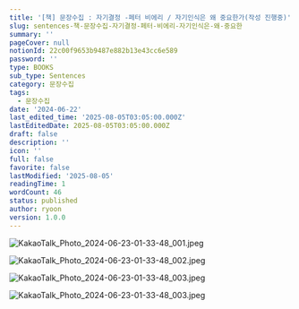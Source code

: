 ```yaml
---
title: '[책] 문장수집 : 자기결정 -페터 비에리 / 자기인식은 왜 중요한가(작성 진행중)'
slug: sentences-책-문장수집-자기결정-페터-비에리-자기인식은-왜-중요한
summary: ''
pageCover: null
notionId: 22c00f9653b9487e882b13e43cc6e589
password: ''
type: BOOKS
sub_type: Sentences
category: 문장수집
tags:
  - 문장수집
date: '2024-06-22'
last_edited_time: '2025-08-05T03:05:00.000Z'
lastEditedDate: 2025-08-05T03:05:00.000Z
draft: false
description: ''
icon: ''
full: false
favorite: false
lastModified: '2025-08-05'
readingTime: 1
wordCount: 46
status: published
author: ryoon
version: 1.0.0
---
```


![KakaoTalk_Photo_2024-06-23-01-33-48_001.jpeg](https://prod-files-secure.s3.us-west-2.amazonaws.com/056ff9f5-a9ef-486f-8acb-9eef51d06a2d/04e61a28-2bb4-4cba-964a-c4d653fd8415/KakaoTalk_Photo_2024-06-23-01-33-48_001.jpeg?X-Amz-Algorithm=AWS4-HMAC-SHA256&X-Amz-Content-Sha256=UNSIGNED-PAYLOAD&X-Amz-Credential=ASIAZI2LB466RF5R6ZW4%2F20250805%2Fus-west-2%2Fs3%2Faws4_request&X-Amz-Date=20250805T031014Z&X-Amz-Expires=3600&X-Amz-Security-Token=IQoJb3JpZ2luX2VjEBoaCXVzLXdlc3QtMiJHMEUCIHhEJipn2SmCQ%2ByEpBUd68qRYrCx1TEgTV1Yr%2BixeW8GAiEAk1GmXXetNB6tG6klWfSxMtr37JLkvy3ISN%2FUM1cLtm4q%2FwMIUxAAGgw2Mzc0MjMxODM4MDUiDK1z4rfdBpPzRKzgoSrcA7YFv3rzjGbco5LvSDYaX1QOXT8RmocV9ukQjHodIo2nR0Q%2BvPQ4fSw9d1bcGoY38VsdwjNI9skg5VwDxaXGzecvWsMFMmfdvHfT7c5CuNgSmjV1eNBYL5pbFKEyd0uWUAFM3jbz%2FrXoNuww%2FUX9DE9GStnF5MFEyenIpuHyqT6HkfQGAWuyaxadEdSruBkLOck%2Fn%2BB%2F0x6bbA0J3Lyu3SmAe1EbjXFj20RhtPiu9og2KLg2GQWlU%2BqaS2HUZL8E%2F9Rdu9r81bY6FLOGo9Gyl69sUw3FOz7%2BFpo78jacQOHLGKHEXlCMff24T7rHi3GlhYLQY1pz57lipRGVjxSzDhL1OjdlnEYoHi2cCDVVWo86cFi3pHtGuzG5CFov2SH%2BRmL5LCfHTs6W5i%2BwtvQ0GaMxtMYU4fP4e2zS3Q7u8lxNd%2BDFzz14bPoohfndEZCtJGf%2B9ChF1BFu3I%2F6OR0hi95xVSwUAIWTDGupwgceoTEe%2BDQN0A3PIaSfdPlu0sdYnqqzl%2BhPyptFTawS%2BsR5Mi94A9%2BiELNvZjXeEpaOM%2BaXxXXYidDldCJmuIAOefSL9zABMXr9TLxh5KWCg24jSQE3vusI6Al8YbgWBhaHBXwm68XLmOlEFhkOnLAZMOTLxcQGOqUB73VEs8N9kinzl6YZEuLlImLUq0XCVAP4I%2F66J9Ogxn4DyWOjxI4oN9c09cnfU5veWF63pFZNqn8X8W3t9b40KVNSvpaaowyj3U3JqgCxJz8hruY0qOq0ZUmEKHGbu4i3ng%2FTdahqMt6BqFQKnj9pnBqSjIc4N3tIv94TrLNB9gKRM6KE0Wjfd%2BHgnvCPLWE1wWPuE3d5gyZL6NyZnLEYCMxmW%2Fo%2B&X-Amz-Signature=176b3fc9af5c6625b3a4a4af9c0ec81b2203b5f01a085d64c2d01a9506a78f40&X-Amz-SignedHeaders=host&x-amz-checksum-mode=ENABLED&x-id=GetObject)


![KakaoTalk_Photo_2024-06-23-01-33-48_002.jpeg](https://prod-files-secure.s3.us-west-2.amazonaws.com/056ff9f5-a9ef-486f-8acb-9eef51d06a2d/bec24301-e0aa-4dad-b2cf-37b82b17dfbf/KakaoTalk_Photo_2024-06-23-01-33-48_002.jpeg?X-Amz-Algorithm=AWS4-HMAC-SHA256&X-Amz-Content-Sha256=UNSIGNED-PAYLOAD&X-Amz-Credential=ASIAZI2LB466RF5R6ZW4%2F20250805%2Fus-west-2%2Fs3%2Faws4_request&X-Amz-Date=20250805T031014Z&X-Amz-Expires=3600&X-Amz-Security-Token=IQoJb3JpZ2luX2VjEBoaCXVzLXdlc3QtMiJHMEUCIHhEJipn2SmCQ%2ByEpBUd68qRYrCx1TEgTV1Yr%2BixeW8GAiEAk1GmXXetNB6tG6klWfSxMtr37JLkvy3ISN%2FUM1cLtm4q%2FwMIUxAAGgw2Mzc0MjMxODM4MDUiDK1z4rfdBpPzRKzgoSrcA7YFv3rzjGbco5LvSDYaX1QOXT8RmocV9ukQjHodIo2nR0Q%2BvPQ4fSw9d1bcGoY38VsdwjNI9skg5VwDxaXGzecvWsMFMmfdvHfT7c5CuNgSmjV1eNBYL5pbFKEyd0uWUAFM3jbz%2FrXoNuww%2FUX9DE9GStnF5MFEyenIpuHyqT6HkfQGAWuyaxadEdSruBkLOck%2Fn%2BB%2F0x6bbA0J3Lyu3SmAe1EbjXFj20RhtPiu9og2KLg2GQWlU%2BqaS2HUZL8E%2F9Rdu9r81bY6FLOGo9Gyl69sUw3FOz7%2BFpo78jacQOHLGKHEXlCMff24T7rHi3GlhYLQY1pz57lipRGVjxSzDhL1OjdlnEYoHi2cCDVVWo86cFi3pHtGuzG5CFov2SH%2BRmL5LCfHTs6W5i%2BwtvQ0GaMxtMYU4fP4e2zS3Q7u8lxNd%2BDFzz14bPoohfndEZCtJGf%2B9ChF1BFu3I%2F6OR0hi95xVSwUAIWTDGupwgceoTEe%2BDQN0A3PIaSfdPlu0sdYnqqzl%2BhPyptFTawS%2BsR5Mi94A9%2BiELNvZjXeEpaOM%2BaXxXXYidDldCJmuIAOefSL9zABMXr9TLxh5KWCg24jSQE3vusI6Al8YbgWBhaHBXwm68XLmOlEFhkOnLAZMOTLxcQGOqUB73VEs8N9kinzl6YZEuLlImLUq0XCVAP4I%2F66J9Ogxn4DyWOjxI4oN9c09cnfU5veWF63pFZNqn8X8W3t9b40KVNSvpaaowyj3U3JqgCxJz8hruY0qOq0ZUmEKHGbu4i3ng%2FTdahqMt6BqFQKnj9pnBqSjIc4N3tIv94TrLNB9gKRM6KE0Wjfd%2BHgnvCPLWE1wWPuE3d5gyZL6NyZnLEYCMxmW%2Fo%2B&X-Amz-Signature=d737a4db97bf07264631a98693dbe20db87874edf5fb6b72d36091b0d7ee3e3f&X-Amz-SignedHeaders=host&x-amz-checksum-mode=ENABLED&x-id=GetObject)


![KakaoTalk_Photo_2024-06-23-01-33-48_003.jpeg](https://prod-files-secure.s3.us-west-2.amazonaws.com/056ff9f5-a9ef-486f-8acb-9eef51d06a2d/277228e2-c389-48ca-bd93-ed1f72c3e11e/KakaoTalk_Photo_2024-06-23-01-33-48_003.jpeg?X-Amz-Algorithm=AWS4-HMAC-SHA256&X-Amz-Content-Sha256=UNSIGNED-PAYLOAD&X-Amz-Credential=ASIAZI2LB466RF5R6ZW4%2F20250805%2Fus-west-2%2Fs3%2Faws4_request&X-Amz-Date=20250805T031014Z&X-Amz-Expires=3600&X-Amz-Security-Token=IQoJb3JpZ2luX2VjEBoaCXVzLXdlc3QtMiJHMEUCIHhEJipn2SmCQ%2ByEpBUd68qRYrCx1TEgTV1Yr%2BixeW8GAiEAk1GmXXetNB6tG6klWfSxMtr37JLkvy3ISN%2FUM1cLtm4q%2FwMIUxAAGgw2Mzc0MjMxODM4MDUiDK1z4rfdBpPzRKzgoSrcA7YFv3rzjGbco5LvSDYaX1QOXT8RmocV9ukQjHodIo2nR0Q%2BvPQ4fSw9d1bcGoY38VsdwjNI9skg5VwDxaXGzecvWsMFMmfdvHfT7c5CuNgSmjV1eNBYL5pbFKEyd0uWUAFM3jbz%2FrXoNuww%2FUX9DE9GStnF5MFEyenIpuHyqT6HkfQGAWuyaxadEdSruBkLOck%2Fn%2BB%2F0x6bbA0J3Lyu3SmAe1EbjXFj20RhtPiu9og2KLg2GQWlU%2BqaS2HUZL8E%2F9Rdu9r81bY6FLOGo9Gyl69sUw3FOz7%2BFpo78jacQOHLGKHEXlCMff24T7rHi3GlhYLQY1pz57lipRGVjxSzDhL1OjdlnEYoHi2cCDVVWo86cFi3pHtGuzG5CFov2SH%2BRmL5LCfHTs6W5i%2BwtvQ0GaMxtMYU4fP4e2zS3Q7u8lxNd%2BDFzz14bPoohfndEZCtJGf%2B9ChF1BFu3I%2F6OR0hi95xVSwUAIWTDGupwgceoTEe%2BDQN0A3PIaSfdPlu0sdYnqqzl%2BhPyptFTawS%2BsR5Mi94A9%2BiELNvZjXeEpaOM%2BaXxXXYidDldCJmuIAOefSL9zABMXr9TLxh5KWCg24jSQE3vusI6Al8YbgWBhaHBXwm68XLmOlEFhkOnLAZMOTLxcQGOqUB73VEs8N9kinzl6YZEuLlImLUq0XCVAP4I%2F66J9Ogxn4DyWOjxI4oN9c09cnfU5veWF63pFZNqn8X8W3t9b40KVNSvpaaowyj3U3JqgCxJz8hruY0qOq0ZUmEKHGbu4i3ng%2FTdahqMt6BqFQKnj9pnBqSjIc4N3tIv94TrLNB9gKRM6KE0Wjfd%2BHgnvCPLWE1wWPuE3d5gyZL6NyZnLEYCMxmW%2Fo%2B&X-Amz-Signature=51749ad470cefe8435ae809fe95e71fb720a4b57c1921efb65e69ecca35daebe&X-Amz-SignedHeaders=host&x-amz-checksum-mode=ENABLED&x-id=GetObject)


![KakaoTalk_Photo_2024-06-23-01-33-48_003.jpeg](https://prod-files-secure.s3.us-west-2.amazonaws.com/056ff9f5-a9ef-486f-8acb-9eef51d06a2d/7339976a-0f8d-4b13-8516-98597df5cb44/KakaoTalk_Photo_2024-06-23-01-33-48_003.jpeg?X-Amz-Algorithm=AWS4-HMAC-SHA256&X-Amz-Content-Sha256=UNSIGNED-PAYLOAD&X-Amz-Credential=ASIAZI2LB466RF5R6ZW4%2F20250805%2Fus-west-2%2Fs3%2Faws4_request&X-Amz-Date=20250805T031014Z&X-Amz-Expires=3600&X-Amz-Security-Token=IQoJb3JpZ2luX2VjEBoaCXVzLXdlc3QtMiJHMEUCIHhEJipn2SmCQ%2ByEpBUd68qRYrCx1TEgTV1Yr%2BixeW8GAiEAk1GmXXetNB6tG6klWfSxMtr37JLkvy3ISN%2FUM1cLtm4q%2FwMIUxAAGgw2Mzc0MjMxODM4MDUiDK1z4rfdBpPzRKzgoSrcA7YFv3rzjGbco5LvSDYaX1QOXT8RmocV9ukQjHodIo2nR0Q%2BvPQ4fSw9d1bcGoY38VsdwjNI9skg5VwDxaXGzecvWsMFMmfdvHfT7c5CuNgSmjV1eNBYL5pbFKEyd0uWUAFM3jbz%2FrXoNuww%2FUX9DE9GStnF5MFEyenIpuHyqT6HkfQGAWuyaxadEdSruBkLOck%2Fn%2BB%2F0x6bbA0J3Lyu3SmAe1EbjXFj20RhtPiu9og2KLg2GQWlU%2BqaS2HUZL8E%2F9Rdu9r81bY6FLOGo9Gyl69sUw3FOz7%2BFpo78jacQOHLGKHEXlCMff24T7rHi3GlhYLQY1pz57lipRGVjxSzDhL1OjdlnEYoHi2cCDVVWo86cFi3pHtGuzG5CFov2SH%2BRmL5LCfHTs6W5i%2BwtvQ0GaMxtMYU4fP4e2zS3Q7u8lxNd%2BDFzz14bPoohfndEZCtJGf%2B9ChF1BFu3I%2F6OR0hi95xVSwUAIWTDGupwgceoTEe%2BDQN0A3PIaSfdPlu0sdYnqqzl%2BhPyptFTawS%2BsR5Mi94A9%2BiELNvZjXeEpaOM%2BaXxXXYidDldCJmuIAOefSL9zABMXr9TLxh5KWCg24jSQE3vusI6Al8YbgWBhaHBXwm68XLmOlEFhkOnLAZMOTLxcQGOqUB73VEs8N9kinzl6YZEuLlImLUq0XCVAP4I%2F66J9Ogxn4DyWOjxI4oN9c09cnfU5veWF63pFZNqn8X8W3t9b40KVNSvpaaowyj3U3JqgCxJz8hruY0qOq0ZUmEKHGbu4i3ng%2FTdahqMt6BqFQKnj9pnBqSjIc4N3tIv94TrLNB9gKRM6KE0Wjfd%2BHgnvCPLWE1wWPuE3d5gyZL6NyZnLEYCMxmW%2Fo%2B&X-Amz-Signature=2aefca9c2a1b9c9b796af9da690956715b22f6cd4e0bf4b6c9794ec0b4f8dddc&X-Amz-SignedHeaders=host&x-amz-checksum-mode=ENABLED&x-id=GetObject)

